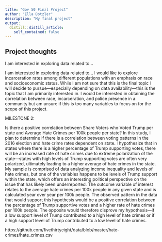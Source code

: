 ```yaml
---
title: "Gov 50 Final Project"
author: "Ella Dotzler"
description: "My final project"
output:
  distill::distill_article:
    self_contained: false
---
```




## Project thoughts

I am interested in exploring data related to...

I am interested in exploring data related to… I would like to explore incarceration rates among different populations with an emphasis on race and socioeconomic status. While I am not sure that this is the final topic I will decide to pursue—especially depending on data availability—this is the topic that I am primarily interested in. I would be interested in obtaining the correlation between race, incarceration, and police presence in a community but am unsure if this is too many variables to focus on for the scope of this project.



MILESTONE 2:

Is there a positive correlation between Share Voters who Voted Trump per state and Average Hate Crimes per 100k people per state? In this study, I plan to determine if there is a correlation between voting patterns in the 2016 election and hate crime rates dependent on state. I hypothesize that in states where there is a higher percentage of Trump supporting votes, there will be an increased rate of hate crimes due to extreme polarization of the state—states with high levels of Trump supporting votes are often very polarized, ultimately leading to a higher average of hate crimes in the state. My sample is comprised of data analyzing income inequality and levels of hate crimes, but one of the variables happens to be levels of Trump support within the state, which offers an interesting political perspective on the issue that has likely been underreported. The outcome variable of interest relates to the average hate crimes per 100k people in any given state and is calculated year over year per 100k people. The observed pattern in the data that would support this hypothesis would be a positive correlation between the percentage of Trump supportive votes and a higher rate of hate crimes per 100k people. The opposite would therefore disprove my hypothesis—if a low support level of Trump contributed to a high level of hate crimes or if a high support level of Trump contributed to a low level of hate crimes.

https://github.com/fivethirtyeight/data/blob/master/hate-crimes/hate_crimes.csv